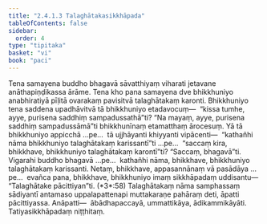 ```yaml
---
title: "2.4.1.3 Talaghātakasikkhāpada"
tableOfContents: false
sidebar:
  order: 4
type: "tipitaka"
basket: "vi"
book: "paci"
---
```



<DynamicBreadcrumb />

<Division number="802" book="paci" bookNo="2" page="341">

<Paragraph number="2587" book="paci">
Tena samayena buddho bhagavā sāvatthiyaṃ viharati jetavane anāthapiṇḍikassa ārāme. Tena kho pana samayena dve bhikkhuniyo anabhiratiyā pīḷitā ovarakaṃ pavisitvā talaghātakaṃ karonti. Bhikkhuniyo tena saddena upadhāvitvā tā bhikkhuniyo etadavocuṃ—  “kissa tumhe, ayye, purisena saddhiṃ sampadussathā”ti? “Na mayaṃ, ayye, purisena saddhiṃ sampadussāmā”ti bhikkhunīnaṃ etamatthaṃ ārocesuṃ. Yā tā bhikkhuniyo appicchā …pe…  tā ujjhāyanti khiyyanti vipācenti—  “kathañhi nāma bhikkhuniyo talaghātakaṃ karissantī”ti …pe…  “saccaṃ kira, bhikkhave, bhikkhuniyo talaghātakaṃ karontī”ti? “Saccaṃ, bhagavā”ti. Vigarahi buddho bhagavā …pe…  kathañhi nāma, bhikkhave, bhikkhuniyo talaghātakaṃ karissanti. Netaṃ, bhikkhave, appasannānaṃ vā pasādāya …pe…  evañca pana, bhikkhave, bhikkhuniyo imaṃ sikkhāpadaṃ uddisantu—
</Paragraph>

</Division>
<Division number="803" book="paci" bookNo="2" page="342">

<Paragraph number="2588" book="paci">
<Emphasis>“Talaghātake pācittiyan”</Emphasis>ti. (*3*:<Emphasis>58</Emphasis>)
</Paragraph>

</Division>
<Division number="804" book="paci" bookNo="2" page="342">

<Paragraph number="2589" book="paci">
<Emphasis>Talaghātakaṃ</Emphasis> nāma samphassaṃ sādiyantī antamaso uppalapattenapi muttakaraṇe pahāraṃ deti, āpatti pācittiyassa.
</Paragraph>

</Division>
<Division number="805" book="paci" bookNo="2" page="342">

<Paragraph number="2590" book="paci">
Anāpatti—  ābādhapaccayā, ummattikāya, ādikammikāyāti.

</Paragraph>
</Division>

<Paragraph number="2591" type="center" book="paci">
Tatiyasikkhāpadaṃ niṭṭhitaṃ.
</Paragraph>
